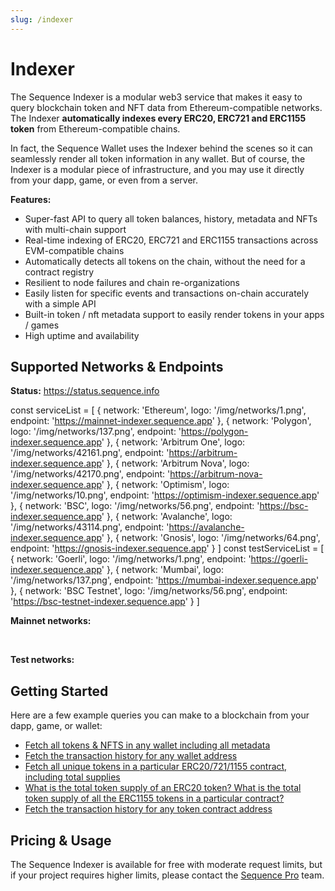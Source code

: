 ```yaml
---
slug: /indexer
---
```


# Indexer

The Sequence Indexer is a modular web3 service that makes it easy to query blockchain token
and NFT data from Ethereum-compatible networks. The Indexer **automatically indexes every
ERC20, ERC721 and ERC1155 token** from Ethereum-compatible chains. 

In fact, the Sequence Wallet uses the Indexer behind the scenes so it can seamlessly
render all token information in any wallet. But of course, the Indexer is a modular piece
of infrastructure, and you may use it directly from your dapp, game, or even from
a server.

**Features:**
* Super-fast API to query all token balances, history, metadata and NFTs with multi-chain support
* Real-time indexing of ERC20, ERC721 and ERC1155 transactions across EVM-compatible chains
* Automatically detects all tokens on the chain, without the need for a contract registry
* Resilient to node failures and chain re-organizations
* Easily listen for specific events and transactions on-chain accurately with a simple API
* Built-in token / nft metadata support to easily render tokens in your apps / games
* High uptime and availability


## Supported Networks & Endpoints

**Status:** https://status.sequence.info

const serviceList = [
  { network: 'Ethereum', logo: '/img/networks/1.png', endpoint: 'https://mainnet-indexer.sequence.app' },
  { network: 'Polygon', logo: '/img/networks/137.png', endpoint: 'https://polygon-indexer.sequence.app' },
  { network: 'Arbitrum One', logo: '/img/networks/42161.png', endpoint: 'https://arbitrum-indexer.sequence.app' },
  { network: 'Arbitrum Nova', logo: '/img/networks/42170.png', endpoint: 'https://arbitrum-nova-indexer.sequence.app' },
  { network: 'Optimism', logo: '/img/networks/10.png', endpoint: 'https://optimism-indexer.sequence.app' },
  { network: 'BSC', logo: '/img/networks/56.png', endpoint: 'https://bsc-indexer.sequence.app' },
  { network: 'Avalanche', logo: '/img/networks/43114.png', endpoint: 'https://avalanche-indexer.sequence.app' },
  { network: 'Gnosis', logo: '/img/networks/64.png', endpoint: 'https://gnosis-indexer.sequence.app' }
]
const testServiceList = [
  { network: 'Goerli', logo: '/img/networks/1.png', endpoint: 'https://goerli-indexer.sequence.app' },
  { network: 'Mumbai', logo: '/img/networks/137.png', endpoint: 'https://mumbai-indexer.sequence.app' },
  { network: 'BSC Testnet', logo: '/img/networks/56.png', endpoint: 'https://bsc-testnet-indexer.sequence.app' }
]

**Mainnet networks:**

<SequenceServiceList serviceName="Indexer" serviceList={serviceList} />

<br />

**Test networks:**
<SequenceServiceList serviceName="Indexer" serviceList={testServiceList} />


## Getting Started

Here are a few example queries you can make to a blockchain from your dapp, game, or wallet: 

* [Fetch all tokens & NFTS in any wallet including all metadata](/indexer/guides/fetch-tokens)
* [Fetch the transaction history for any wallet address](/indexer/guides/transaction-history)
* [Fetch all unique tokens in a particular ERC20/721/1155 contract, including total supplies](/indexer/guides/unique-tokens)
* [What is the total token supply of an ERC20 token? What is the total token supply of
all the ERC1155 tokens in a particular contract?](/indexer/guides/unique-tokens)
* [Fetch the transaction history for any token contract address](/indexer/guides/transation-history-token-contract)


## Pricing & Usage

The Sequence Indexer is available for free with moderate request limits, but if your project
requires higher limits, please contact the [Sequence Pro](https://pro.sequence.xyz) team.
